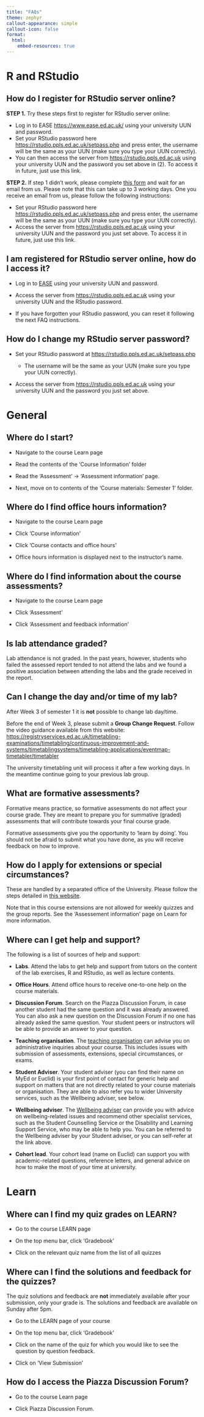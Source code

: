 ```yaml
---
title: "FAQs"
theme: zephyr
callout-appearance: simple
callout-icon: false
format:
  html:
    embed-resources: true
---
```


<!-- ::: {.callout-tip collapse="true"} -->
<!-- ## Title -->

<!-- Text -->
<!-- ::: -->


# R and RStudio

::: {.callout-tip collapse="true"}
## How do I register for RStudio server online?

__STEP 1.__ Try these steps first to register for RStudio server online:

- Log in to EASE <https://www.ease.ed.ac.uk/> using your university UUN and password.
- Set your RStudio password here <https://rstudio.ppls.ed.ac.uk/setpass.php> and press enter, the username will be the same as your UUN (make sure you type your UUN correctly).
- You can then access the server from <https://rstudio.ppls.ed.ac.uk> using your university UUN and the password you set above in (2). To access it in future, just use this link.


__STEP 2.__ If step 1 didn't work, please complete [this form](https://forms.office.com/Pages/ResponsePage.aspx?id=sAafLmkWiUWHiRCgaTTcYTstBwJEBklLhOSskzRST95UMTFKQlo5NkdOS0RNRTVXQjZLWloyU1RPQS4u) and wait for an email from us. Please note that this can take up to 3 working days. One you receive an email from us, please follow the following instructions:

- Set your RStudio password here <https://rstudio.ppls.ed.ac.uk/setpass.php> and press enter, the username will be the same as your UUN (make sure you type your UUN correctly).
- Access the server from <https://rstudio.ppls.ed.ac.uk> using your university UUN and the password you just set above. To access it in future, just use this link.
:::

::: {.callout-tip collapse="true"}
## I am registered for RStudio server online, how do I access it?

-   Log in to [EASE](https://www.ease.ed.ac.uk/) using your university UUN and password.

-   Access the server from <https://rstudio.ppls.ed.ac.uk> using your university UUN and the RStudio password.

-   If you have forgotten your RStudio password, you can reset it following the next FAQ instructions.
:::

::: {.callout-tip collapse="true"}
## How do I change my RStudio server password?

-   Set your RStudio password at <https://rstudio.ppls.ed.ac.uk/setpass.php>

    -   The username will be the same as your UUN (make sure you type your UUN correctly).

-   Access the server from <https://rstudio.ppls.ed.ac.uk> using your university UUN and the password you just set above.
:::


# General

::: {.callout-tip collapse="true"}
## Where do I start?

-   Navigate to the course Learn page

-   Read the contents of the 'Course Information' folder

-   Read the 'Assessment' -\> 'Assessment information' page.

-   Next, move on to contents of the 'Course materials: Semester 1' folder.
:::


::: {.callout-tip collapse="true"}
## Where do I find office hours information?

-   Navigate to the course Learn page

-   Click 'Course information'

-   Click 'Course contacts and office hours'

-   Office hours information is displayed next to the instructor's name.
:::

::: {.callout-tip collapse="true"}
## Where do I find information about the course assessments?

-   Navigate to the course Learn page

-   Click 'Assessment'

-   Click 'Assessment and feedback information'
:::

::: {.callout-tip collapse="true"}
## Is lab attendance graded?

Lab attendance is not graded. In the past years, however, students who failed the assessed report tended to not attend the labs and we found a positive association between attending the labs and the grade received in the report.
:::

::: {.callout-tip collapse="true"}
## Can I change the day and/or time of my lab?

After Week 3 of semester 1 it is **not** possible to change lab day/time.

Before the end of Week 3, please submit a __Group Change Request__. Follow the video guidance available from this website: <https://registryservices.ed.ac.uk/timetabling-examinations/timetabling/continuous-improvement-and-systems/timetablingsystems/timetabling-applications/eventmap-timetabler/timetabler>

The university timetabling unit will process it after a few working days. In the meantime continue going to your previous lab group.
:::

::: {.callout-tip collapse="true"}
## What are formative assessments?

Formative means practice, so formative assessments do not affect your course grade. They are meant to prepare you for summative (graded) assessments that will contribute towards your final course grade. 

Formative assessments give you the opportunity to 'learn by doing'. You should not be afraid to submit what you have done, as you will receive feedback on how to improve.
:::

::: {.callout-tip collapse="true"}
## How do I apply for extensions or special circumstances?

These are handled by a separated office of the University. Please follow the steps detailed in [this website](https://www.ed.ac.uk/student-administration/extensions-special-circumstances).

Note that in this course extensions are not allowed for weekly quizzes and the group reports. See the 'Assessement information' page on Learn for more information.
:::

::: {.callout-tip collapse="true"}
## Where can I get help and support?

The following is a list of sources of help and support:

-   **Labs**. Attend the labs to get help and support from tutors on the content of the lab exercises, R and RStudio, as well as lecture contents.

-   **Office Hours**. Attend office hours to receive one-to-one help on the course materials.

-   **Discussion Forum**. Search on the Piazza Discussion Forum, in case another student had the same question and it was already answered. You can also ask a new question on the Discussion Forum if no one has already asked the same question. Your student peers or instructors will be able to provide an answer to your question.

-   **Teaching organisation**. The [teaching organisation](mailto:ppls.psych@ed.ac.uk) can advise you on administrative inquiries about your course. This includes issues with submission of assessments, extensions, special circumstances, or exams.

-   **Student Adviser**. Your student adviser (you can find their name on MyEd or Euclid) is your first point of contact for generic help and support on matters that are not directly related to your course materials or organisation. They are able to also refer you to wider University services, such as the Wellbeing adviser, see below.

-   **Wellbeing adviser**. The [Wellbeing adviser](https://www.ed.ac.uk/student-wellbeing-service) can provide you with advice on wellbeing-related issues and recommend other specialist services, such as the Student Counselling Service or the Disability and Learning Support Service, who may be able to help you. You can be referred to the Wellbeing adviser by your Student adviser, or you can self-refer at the link above.

- **Cohort lead**. Your cohort lead (name on Euclid) can support you with academic-related questions, reference letters, and general advice on how to make the most of your time at university.

:::


# Learn

::: {.callout-tip collapse="true"}
## Where can I find my quiz grades on LEARN?

-   Go to the course LEARN page

-   On the top menu bar, click 'Gradebook'

-   Click on the relevant quiz name from the list of all quizzes
:::

::: {.callout-tip collapse="true"}
## Where can I find the solutions and feedback for the quizzes?

The quiz solutions and feedback are **not** immediately available after your submission, only your grade is. The solutions and feedback are available on Sunday after 5pm.

-   Go to the LEARN page of your course

-   On the top menu bar, click 'Gradebook'

-   Click on the name of the quiz for which you would like to see the question by question feedback.

-   Click on 'View Submission'
:::

::: {.callout-tip collapse="true"}
## How do I access the Piazza Discussion Forum?

-   Go to the course Learn page

-   Click Piazza Discussion Forum.
:::

